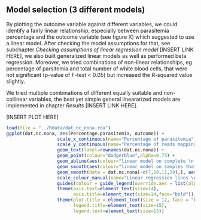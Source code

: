 ## Model selection (3 different models)

By plotting the outcome variable against different variables, we could identify a fairly linear relationship, especially between parasitemia percentage and the outcome variable (see figure X) which suggested to use a linear model. 
After checking the model assumptions for that, see subchapter _Checking assumptions of linear regression model_ [INSERT LINK HERE], we also built generalized linear models as well as performed beta regression.
Moreover, we tried combinations of non-linear relationships, eg percentage of parsitemia and total number of white blood cells, that were not significant (p-value of F-test < 0.05) but increased the R-squared value slightly. 

We tried multiple combinations of different equally suitable and non-collinear variables, the best yet simple general lineararized models are implemented in chapter _Results_ [INSERT LINK HERE].

[INSERT PLOT HERE]

```r
load(file = "../Rdata/dat_nc_nona.rda")
ggplot(dat.nc.nona, aes(Percentage.parasitemia, outcome)) +
                   scale_x_continuous(name="Percentage of parasitemia", limits=c(0,50)) +  
                   scale_y_continuous(name="Percentage of reads mapping to pathogen", limits=c(0,1)) +
                   geom_text(label=rownames(dat.nc.nona)) +
                   geom_point(colour="dodgerblue",alpha=0.75) +
                   geom_abline(aes(colour="linear model on complete \n samples (21) \n", intercept=0.090267, x = slope=0.013339), alpha=1, size=1) +
                   geom_smooth(aes(colour="linear model on samples that complete \n after variable selection (40) \n"), method = "lm", linetype="dashed", se=FALSE) +
                   geom_smooth(data = dat.nc.nona[-c(7,10,11,19),], aes(colour="linear model without potential outliers 7,10,11,19"), method="lm", se=F, linetype = "dashed") +
                   scale_colour_manual(name="Linear regression lines \n", values=c("red", "blue", "green")) +
                   guides(colour = guide_legend(override.aes = list(alpha = 0))) +
                   theme(axis.text=element_text(size=14),
                         axis.title=element_text(size=14,face="bold")) +
                   theme(plot.title = element_text(size = 12, face = "bold"),
                         legend.title=element_text(size=15),
                         legend.text=element_text(size=13))
```

